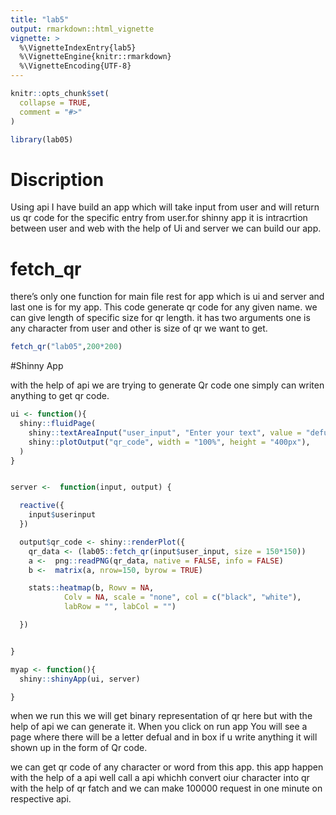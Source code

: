 ```yaml
---
title: "lab5"
output: rmarkdown::html_vignette
vignette: >
  %\VignetteIndexEntry{lab5}
  %\VignetteEngine{knitr::rmarkdown}
  %\VignetteEncoding{UTF-8}
---
```


```r
knitr::opts_chunk$set(
  collapse = TRUE,
  comment = "#>"
)
```

```r
library(lab05)
```

# Discription

Using api I have build an app which will take input from user and will return us qr code for the specific entry from user.for shinny app it is intracrtion between user and web with the help of Ui and server we can build our app.




# fetch_qr 
there's only one function for main file rest for app which is ui and server 
and last one is for my app.
This code generate qr code for any given name.
we can give length of specific size for qr length.
it has two arguments one is any character from user and other is size of qr we want to get.

```r
fetch_qr("lab05",200*200)
```

#Shinny App

with the help of api we are trying to generate Qr code one simply can writen anything to get qr code.

```r

ui <- function(){
  shiny::fluidPage(
    shiny::textAreaInput("user_input", "Enter your text", value = "defual" ),
    shiny::plotOutput("qr_code", width = "100%", height = "400px"),
  )
}


server <-  function(input, output) {

  reactive({
    input$userinput
  })

  output$qr_code <- shiny::renderPlot({
    qr_data <- (lab05::fetch_qr(input$user_input, size = 150*150))
    a <-  png::readPNG(qr_data, native = FALSE, info = FALSE)
    b <-  matrix(a, nrow=150, byrow = TRUE)

    stats::heatmap(b, Rowv = NA,
            Colv = NA, scale = "none", col = c("black", "white"),
            labRow = "", labCol = "")

  })


}

myap <- function(){
  shiny::shinyApp(ui, server)

}
```

when we run this we will get binary representation of qr here but with the help of api we can generate it.
When you click on run app You will see a page where there will be a letter defual and in box if u write anything it will shown up in the form of Qr code.

we can get qr code of any character or word from this app.
this app happen with the help of a api well call a api whichh convert oiur character into qr with the help of qr fatch and we can make 100000 request in one minute on respective api.

